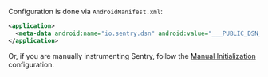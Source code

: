 Configuration is done via `AndroidManifest.xml`:

```xml {filename:AndroidManifest.xml}
<application>
  <meta-data android:name="io.sentry.dsn" android:value="___PUBLIC_DSN___" />
</application>
```

Or, if you are manually instrumenting Sentry, follow the [Manual Initialization](/platforms/android/configuration/manual-init/) configuration.
